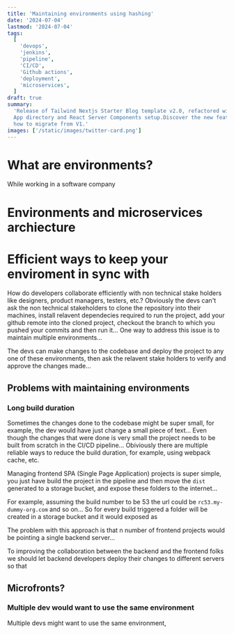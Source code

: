 ```yaml
---
title: 'Maintaining environments using hashing'
date: '2024-07-04'
lastmod: '2024-07-04'
tags:
  [
    'devops',
    'jenkins',
    'pipeline',
    'CI/CD',
    'Github actions',
    'deployment',
    'microservices',
  ]
draft: true
summary:
  'Release of Tailwind Nextjs Starter Blog template v2.0, refactored with Nextjs
  App directory and React Server Components setup.Discover the new features and
  how to migrate from V1.'
images: ['/static/images/twitter-card.png']
---
```


# What are environments?

While working in a software company

# Environments and microservices archiecture

# Efficient ways to keep your enviroment in sync with

How do developers collaborate efficiently with non technical stake holders like
designers, product managers, testers, etc.? Obviously the devs can't ask the non
technical stakeholders to clone the repository into their machines, install
relavent dependecies required to run the project, add your github remote into
the cloned project, checkout the branch to which you pushed your commits and
then run it... One way to address this issue is to maintain multiple
environments...

The devs can make changes to the codebase and deploy the project to any one of
these environments, then ask the relavent stake holders to verify and approve
the changes made...

## Problems with maintaining environments

### Long build duration

Sometimes the changes done to the codebase might be super small, for example,
the dev would have just change a small piece of text... Even though the changes
that were done is very small the project needs to be built from scratch in the
CI/CD pipeline... Obiviously there are multiple reliable ways to reduce the
build duration, for example, using webpack cache, etc.

Managing frontend SPA (Single Page Application) projects is super simple, you
just have build the project in the pipeline and then move the `dist` generated
to a storage bucket, and expose these folders to the internet...

For example, assuming the build number to be 53 the url could be
`rc53.my-dummy-org.com` and so on... So for every build triggered a folder will
be created in a storage bucket and it would exposed as

The problem with this approach is that n number of frontend projects would be
pointing a single backend server...

To improving the collaboration between the backend and the frontend folks we
should let backend developers deploy their changes to different servers so that

## Microfronts?

### Multiple dev would want to use the same environment

Multiple devs might want to use the same environment,
